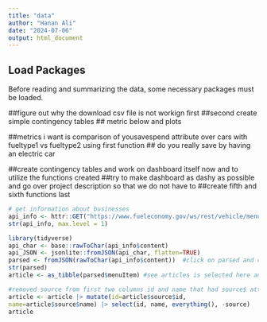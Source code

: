 ```yaml
---
title: "data"
author: "Hanan Ali"
date: "2024-07-06"
output: html_document
---
```


## Load Packages
Before reading and summarizing the data, some necessary packages must be loaded.





##figure out why the download csv file is not workign first
##second create simple contingency tables
## metric below and plots

##metrics i want is comparison of yousavespend attribute over cars with fueltype1 vs fueltype2 using first function
## do you really save by having an electric car

##create contingency tables and work on dashboard itself now and to utilize the functions created
##try to make dashboard as dashy as possible and go over project description so that we do not have to 
##create fifth and sixth functions last 





```r
# get information about businesses
api_info <- httr::GET("https://www.fueleconomy.gov/ws/rest/vehicle/menu/year") #this url has to follow resources manual on the website  
str(api_info, max.level = 1)

library(tidyverse)
api_char <- base::rawToChar(api_info$content)
api_JSON <- jsonlite::fromJSON(api_char, flatten=TRUE) 
parsed <- fromJSON(rawToChar(api_info$content))  #click on parsed and click on drop down for item that has data in (this one is named articles) and there you will see the names of the other variables but i think they all start with id and name
str(parsed)
article <- as_tibble(parsed$menuItem) #see articles is selected here and is now a dataframe

#removed source from first two columns id and name that had source$ attached to it
article <- article |> mutate(id=article$source$id,
name=article$source$name) |> select(id, name, everything(), -source)
article

```
